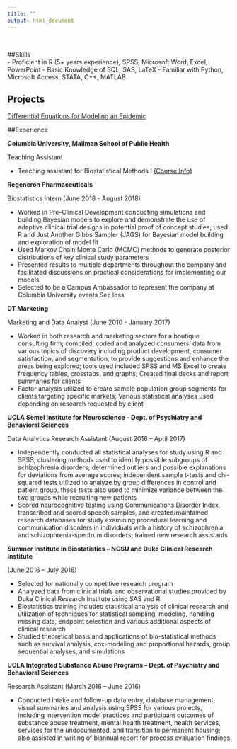 ```yaml
---
title: ""
output: html_document
---
```

<br>

##Skills	
-	Proficient in R (5+ years experience), SPSS, Microsoft Word, Excel, PowerPoint
-	Basic Knowledge of SQL, SAS, LaTeX
- Familiar with Python, Microsoft Access, STATA, C++, MATLAB

## Projects
<a href="Epidemic.pdf">Differential Equations for Modeling an Epidemic</a>


##Experience

__Columbia University, Mailman School of Public Health__

Teaching Assistant

- Teaching assistant for Biostatistical Methods I <a href="course_info.html"> (Course Info)</a>


__Regeneron Pharmaceuticals__ 

Biostatistics Intern (June 2018 - August 2018)

- Worked in Pre-Clinical Development conducting simulations and building Bayesian models to explore and demonstrate the use of adaptive clinical trial designs in potential proof of concept studies; used R and Just Another Gibbs Sampler (JAGS) for Bayesian model building and exploration of model fit
- Used Markov Chain Monte Carlo (MCMC) methods to generate posterior distributions of key clinical study parameters
- Presented results to multiple departments throughout the company and facilitated discussions on practical considerations for implementing our models
- Selected to be a Campus Ambassador to represent the company at Columbia University events See less

__DT Marketing__

Marketing and Data Analyst (June 2010 - January 2017)

-	Worked in both research and marketing sectors for a boutique consulting firm; compiled, coded and analyzed consumers’ data from various topics of discovery including product development, consumer satisfaction, and segmentation, to provide suggestions and enhance the areas being explored; tools used included SPSS and MS Excel to create frequency tables, crosstabs, and graphs; Created final decks and report summaries for clients
-	Factor analysis utilized to create sample population group segments for clients targeting specific markets; Various statistical analyses used depending on research requested by client
 
__UCLA Semel Institute for Neuroscience – Dept. of Psychiatry and Behavioral Sciences__

Data Analytics Research Assistant (August 2016 – April 2017)

-	Independently conducted all statistical analyses for study using R and SPSS; clustering methods used to identify possible subgroups of schizophrenia disorders; determined outliers and possible explanations for deviations from average scores; independent sample t-tests and chi-squared tests utilized to analyze by group differences in control and patient group, these tests also used to minimize variance between the two groups while recruiting new patients
-	Scored neurocognitive testing using Communications Disorder Index, transcribed and scored speech samples, and created/maintained research databases for study examining procedural learning and communication disorders in individuals with a history of schizophrenia and schizophrenia-spectrum disorders; trained new research assistants


__Summer Institute in Biostatistics – NCSU and Duke Clinical Research Institute__  

(June 2016 – July 2016)


-	Selected for nationally competitive research program
-	Analyzed data from clinical trials and observational studies provided by Duke Clinical Research Institute using SAS and R
-	Biostatistics training included statistical analysis of clinical research and utilization of techniques for statistical sampling, modeling, handling missing data, endpoint selection and various additional aspects of clinical research
-	Studied theoretical basis and applications of bio-statistical methods such as survival analysis, cox-modeling and proportional hazards, group sequential analyses, and simulations


__UCLA Integrated Substance Abuse Programs – Dept. of Psychiatry and Behavioral Sciences__

Research Assistant (March 2016 – June 2016)

-	Conducted intake and follow-up data entry, database management, visual summaries and analysis using SPSS for various projects, including intervention model practices and participant outcomes of substance abuse treatment, mental health treatment, health services, services for the undocumented, and transition to permanent housing; also assisted in writing of biannual report for process evaluation findings

